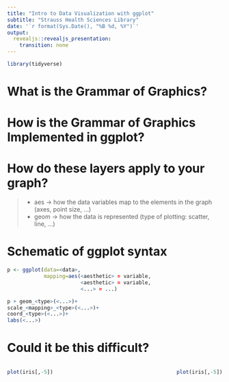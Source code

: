 ```yaml
---
title: "Intro to Data Visualization with ggplot"
subtitle: "Strauss Health Sciences Library"
date: '`r format(Sys.Date(), "%B %d, %Y")`'
output:
  revealjs::revealjs_presentation:
    transition: none
---
```

<!-- Have to put these styles 'cause pandoc+revealjs not working -->
<style>
.column-left{
  float: left;
  width: 60%;
  text-align: left;
}
.column-right{
  float: right;
  width: 40%;
  text-align: right;
}
</style>
```r
library(tidyverse)
```

# What is the Grammar of Graphics?


# How is the Grammar of Graphics Implemented in ggplot?


# How do these layers apply to your graph?

> -  aes -> how the data variables map to the elements in the graph (axes, point size, ...)
> -  geom -> how the data is represented (type of plotting: scatter, line, ...)

# Schematic of ggplot syntax
```r
p <- ggplot(data=<data>,
            mapping=aes(<aesthetic> = variable,
                        <aesthetic> = variable,
                        <...> = ...)

p + geom_<type>(<...>)+
scale_<mapping>_<type>(<...>)+
coord_<type>(<...>)+
labs(<...>)
```

# Could it be this difficult?

::: {.column-left}
```r
plot(iris[,-5])
```
:::
::: {.column-right}
```r
plot(iris[,-5])
```
:::

  